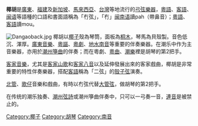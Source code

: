 {{Unreferenced|time=2022-03-30T00:04:28+00:00}}
'''椰胡'''是[[廣東|廣東]]、[[福建|福建]]及[[新加坡|新加坡]]、[[馬來西亞|馬來西亞]]、[[台灣|台灣]]等地流行的[[弓弦樂器|弓弦樂器]]，[[粵語|粵語]]、[[客語|客語]]、[[闽语|闽语]]等語種的口語和書面語稱為「冇弦」，「冇」[[闽南语|闽南语]]讀pah（帶鼻音）；[[粵語|粵語]]、[[客語|客語]]讀mou。

[[File:Dangaoback.jpg|thumb]]
椰胡以[[椰子|椰子]]殼為琴筒，面板為[[桐木|桐木]]，琴馬為貝殼製。音色低沉、渾厚。[[廣東音樂|廣東音樂]]、[[粵謳|粵謳]]、[[粵劇|粵劇]]、[[地水南音|地水南音]]等重要的伴奏樂器。在潮乐中作为主音樂器，亦用於[[潮州箏曲|潮州箏曲]]的伴奏；而在粵劇、[[粵曲|粵曲]]、[[潮樂|潮樂]]裡是胡琴的第2把手。

[[客家音樂|客家音樂]]，尤其是[[客家山歌|客家山歌]]和[[客家八音|客家八音]]以及延伸發展出來的客家戲曲，椰胡是非常重要的特性伴奏樂器，搭配[[客語|客語]]稱為「二弦」的[[殼仔弦|殼子弦]]演奏。

[[北管|北管]]、[[歌仔|歌仔]]音樂和戲曲，有時以冇弦代替[[大管弦|大管弦]]，做胡琴的第2把手。

在传统的潮乐独奏、[[潮州弦詩|潮州弦詩]]或潮州箏曲伴奏中，只可以一弓奏一音，[[連音_(音樂)|連音]]是被禁止的。

{{中国民族乐器}}
{{Musical-instruments-stub}}

[[Category:椰子|Category:椰子]]
[[Category:胡琴|Category:胡琴]]
[[Category:南音|Category:南音]]